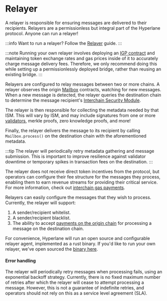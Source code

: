 # Relayer

A relayer is responsible for ensuring messages are delivered to their recipients. Relayers are a permissionless but integral part of the Hyperlane protocol. Anyone can run a relayer!

:::info
Want to run a relayer? Follow the [Relayer](../../operate/relayer/run-relayer.mdx) guide.
:::

:::note
Running your own relayer involves deploying an [IGP contract](../interchain-gas-payment.mdx) and maintaining token exchange rates and gas prices inside of it to accurately charge message delivery fees. Therefore, we only recommend doing this while setting up a permissionlessly deployed bridge, rather than reusing an existing bridge.
:::

Relayers are configured to relay messages between two or more chains. A relayer observes the origin [Mailbox](../mailbox.mdx) contracts, watching for new messages. When a new message is detected, the relayer queries the destination chain to determine the message recipient's [Interchain Security Module](../../reference/ISM/specify-your-ISM.mdx).

The relayer is then responsible for collecting the metadata needed by that ISM. This will vary by ISM, and may include signatures from one or more [validators](./validators.mdx), merkle proofs, zero knowledge proofs, and more!

Finally, the relayer delivers the message to its recipient by calling `Mailbox.process()` on the destination chain with the aforementioned metadata.

:::tip
The relayer will periodically retry metadata gathering and message submission. This is important to improve resilience against validator downtime or temporary spikes in transaction fees on the destination.
:::

The relayer does not receive direct token incentives from the protocol, but operators can configure their fee structure for the messages they process, enabling them to earn revenue streams for providing their critical service. For more information, check out [interchain gas payments](../interchain-gas-payment.mdx).

Relayers can easily configure the messages that they wish to process. Currently, the relayer will support:

1. A sender/recipient whitelist.
2. A sender/recipient blacklist.
3. The ability to accept [payments on the origin chain](../../reference/messaging/send.mdx#quote-dispatch) for processing a message on the destination chain.

For convenience, Hyperlane will run an open source and configurable relayer agent, implemented as a rust binary. If you'd like to run your own relayer, we've open sourced the [binary here](https://github.com/hyperlane-xyz/hyperlane-monorepo/tree/main/rust/agents/relayer).

#### Error handling

The relayer will periodically retry messages when processing fails, using an exponential backoff strategy. Currently, there is no fixed maximum number of retries after which the relayer will cease to attempt processing a message. However, this is not a guarantee of indefinite retries, and operators should not rely on this as a service level agreement (SLA).
